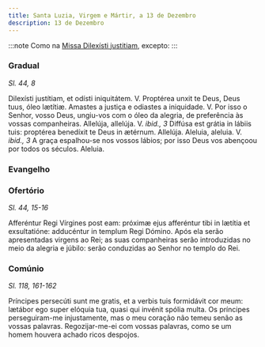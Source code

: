 ```yaml
---
title: Santa Luzia, Virgem e Mártir, a 13 de Dezembro
description: 13 de Dezembro
---
```


:::note
Como na [Missa Dilexísti justitiam](/missal/comum/20virgemnaomartir1.mdx), excepto:
:::

### Gradual

_Sl. 44, 8_

<div class="grid grid-cols-2 gap-5">
  <span class="text-justify">
    Dilexísti justítiam, et odísti iniquitátem. V. Proptérea unxit te Deus, Deus
    tuus, óleo lætítiæ.
  </span>
  <span class="text-justify">
    Amastes a justiça e odiastes a iniquidade. V. Por isso o Senhor, vosso Deus,
    ungiu-vos com o óleo da alegria, de preferência às vossas companheiras.
  </span>
  <span class="text-justify">
    Allelúja, allelúja. V. <em>ibid., 3</em> Diffúsa est grátia in lábiis tuis:
    proptérea benedíxit te Deus in ætérnum. Allelúja.
  </span>
  <span class="text-justify">
    Aleluia, aleluia. V. <em>ibid., 3</em> A graça espalhou-se nos vossos
    lábios; por isso Deus vos abençoou por todos os séculos. Aleluia.
  </span>
</div>

### Evangelho


<LinkCard
  href="/missal/comum/21virgemnaomartir2#evangelho"
  title="Virgem não Mártir - Missa Vultum tuum"
/>

### Ofertório

_Sl. 44, 15-16_

<div class="grid grid-cols-2 gap-5">
  <span class="text-justify">
    Afferéntur Regi Vírgines post eam: próximæ ejus afferéntur tibi in lætítia
    et exsultatióne: adducéntur in templum Regi Dómino.
  </span>
  <span class="text-justify">
    Após ela serão apresentadas virgens ao Rei; as suas companheiras serão
    introduzidas no meio da alegria e júbilo: serão conduzidas ao Senhor no
    templo do Rei.
  </span>
</div>

### Comúnio

_Sl. 118, 161-162_

<div class="grid grid-cols-2 gap-5">
  <span class="text-justify">
    Príncipes persecúti sunt me gratis, et a verbis tuis formidávit cor meum:
    lætábor ego super elóquia tua, quasi qui invénit spólia multa.
  </span>
  <span class="text-justify">
    Os príncipes perseguiram-me injustamente, mas o meu coração não temeu senão
    as vossas palavras. Regozijar-me-ei com vossas palavras, como se um homem
    houvera achado ricos despojos.
  </span>
</div>
